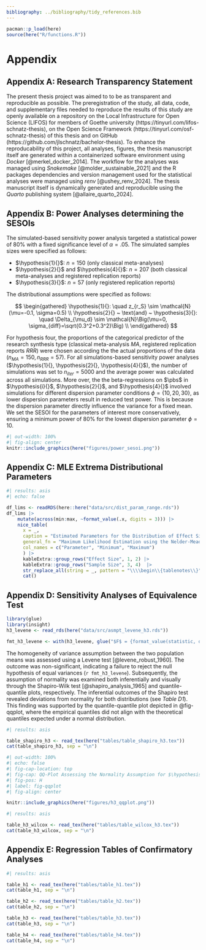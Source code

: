 ```yaml
---
bibliography: ../bibliography/tidy_references.bib
---
```


```{=latex}
\newpage
\renewcommand{\thetable}{\Alph{section}\arabic{table}}
\appendix
\setcounter{section}{0}
\renewcommand{\thesection}{\Alph{section}}
\setcounter{table}{0}
\renewcommand{\thetable}{A\arabic{table}}
\setcounter{figure}{0}
\renewcommand{\thefigure}{A\arabic{figure}}
```


```r
pacman::p_load(here)
source(here("R/functions.R"))

```

# Appendix

## Appendix A: Research Transparency Statement

The present thesis project was aimed to to be as transparent and reproducible as possible. The preregistration of the study, all data, code, and supplementary files needed to reproduce the results of this study are openly available on a repository on the Local Infrastructure for Open Science (LIFOS) for members of Goethe university (https://tinyurl.com/lifos-schnatz-thesis), on the Open Science Framework (https://tinyurl.com/osf-schnatz-thesis) of this thesis and on GitHub (https://github.com/jlschnatz/bachelor-thesis). To enhance the reproducability of this project, all analyses, figures, the thesis manuscript itself are generated within a containerized software environment using *Docker* [@merkel_docker_2014]. The workflow for the analyses was managed using *Snakemake* [@molder_sustainable_2021] and the R packages dependencies and version management used for the statistical analyses were managed using *renv* [@ushey_renv_2024]. The thesis manuscript itself is dynamically generated and reproducible using the *Quarto* publishing system [@allaire_quarto_2024].

## Appendix B: Power Analyses determining the SESOIs

The simulated-based sensitivity power analysis targeted a statistical power of 80% with a fixed significance level of $\alpha = .05$. The simulated samples sizes were specified as follows:

- $\hypothesis{1}{}$: $n = 150$ (only classical meta-analyses)
- $\hypothesis{2}{}$ and $\hypothesis{4}{}$: $n = 207$ (both classical meta-analyses and registered replication reports)
- $\hypothesis{3}{}$: $n = 57$ (only registered replication reports) 

\noindent
The distributional assumptions were specified as follows:

$$
\begin{gathered}
\hypothesis{1}{}: \quad z_{r_S} \sim \mathcal{N}(\mu=-0.1, \sigma=0.5) \\
\hypothesis{2}{} ~ \text{and} ~ \hypothesis{3}{}: \quad \Delta_{\mu_d} \sim \mathcal{N}\Big(\mu=0, \sigma_{diff}=\sqrt{0.3^2+0.3^2}\Big) \\
\end{gathered}
$$

\vspace{1cm}

For hypothesis four, the proportions of the categorical predictor of the research synthesis type (classical meta-analysis $MA$, registered replication reports $RRR$) were chosen according the the actual proportions of the data ($n_{MA}=150, n_{RRR}=57$). For all simulations-based sensitivity power analyses ($\hypothesis{1}{}, \hypothesis{2}{}, \hypothesis{4}{}$), the number of simulations was set to $n_{iter}=5000$ and the average power was calculated across all simulations. More over, the the beta-regressions on $\pbs$ in $\hypothesis{i}{}$, $\hypothesis{2}{}$, and $\hypothesis{4}{}$ involved simulations for different dispersion parameter conditions $\phi = \{10, 20, 30\}$, as lower dispersion parameters result in reduced test power. This is because the dispersion parameter directly influence the variance for a fixed mean. We set the SESOI for the parameters of interest more conservatively, ensuring a minimum power of 80% for the lowest dispersion parameter $\phi = 10$. 


```{=latex}
\begin{figure}[H]
\caption{Power Curves of the Sensitivity Power Analyses Determining the SESOIs
\label{fig:sesoi}}
```
```r
#| out-width: 100%
#| fig-align: center
knitr::include_graphics(here("figures/power_sesoi.png"))
```

```{=latex}
\begingroup
\scriptsize
\textit{Note.} OR: Odds ratio. Ribbons around the lines represent the 95\% confidence interval. 
\endgroup
\end{figure}
```


## Appendix C: MLE Extrema Distributional Parameters

```{=latex}
\setcounter{section}{0}
\renewcommand{\thesection}{\Alph{section}}
\setcounter{table}{0}
\renewcommand{\thetable}{C\arabic{table}}
\setcounter{figure}{0}
\renewcommand{\thefigure}{C\arabic{figure}}
```

```r
#| results: asis
#| echo: false

df_lims <- readRDS(here::here("data/src/dist_param_range.rds"))
df_lims |>
    mutate(across(min:max, ~format_value(.x, digits = 3))) |>
    nice_table(
      x = _, 
      caption = "Estimated Parameters for the Distribution of Effect Size and Sample Size from each Meta-Analysis via ML",
      general_fn = "Maximum Likelihood Estimation using the Nelder-Mead optimizer.", 
      col_names = c("Parameter", "Minimum", "Maximum")
      ) |> 
      kableExtra::group_rows("Effect Size", 1, 2) |> 
      kableExtra::group_rows("Sample Size", 3, 4)  |>
      str_replace_all(string = _, pattern = "\\\\begin\\{tablenotes\\}", "\\\\begin\\{tablenotes\\}[flushleft]") |>
      cat()

```


## Appendix D: Sensitivity Analyses of Equivalence Test

```{=latex}
\setcounter{section}{0}
\renewcommand{\thesection}{\Alph{section}}
\setcounter{table}{0}
\renewcommand{\thetable}{D\arabic{table}}
\setcounter{figure}{0}
\renewcommand{\thefigure}{D\arabic{figure}}
```

```r

library(glue)
library(insight)
h3_levene <- read_rds(here("data/src/asmpt_levene_h3.rds"))

fmt_h3_levene <- with(h3_levene, glue("$F$ = {format_value(statistic, digits = 3)}, $df_1$ = {df1}, $df_2$ = {df2}, {format_p(p, name = '$p$')}"))
```


The homogeneity of variance assumption between the two population means was assessed using a Levene test [@levene_robust_1960]. The outcome was non-significant, indicating a failure to reject the null hypothesis of equal variances (`r fmt_h3_levene`). Subsequently, the assumption of normality was examined both inferentially and visually through the Shapiro-Wilk test [@shapiro_analysis_1965] and quantile-quantile plots, respectively. The inferential outcomes of the Shapiro test revealed deviations from normality for both distributions (see *Table D1*). This finding was supported by the quantile-quantile plot depicted in @fig-qqplot, where the empirical quantiles did not align with the theoretical quantiles expected under a normal distribution.

```r
#| results: asis

table_shapiro_h3 <- read_tex(here("tables/table_shapiro_h3.tex"))
cat(table_shapiro_h3, sep = "\n")
```


```r
#| out-width: 100%
#| echo: false
#| fig-cap-location: top
#| fig-cap: QQ-Plot Assessing the Normality Assumption for $\hypothesis{3}{}$
#| fig-pos: H
#| label: fig-qqplot
#| fig-align: center

knitr::include_graphics(here("figures/h3_qqplot.png"))

```

```{=latex}
\begingroup
\scriptsize
\noindent
\textit{Note.} Empirical observed quantiles for the average effect size $\widehat{\delta}$ and mean parameter of the effect size distribution from SPEEC $\Delta_{\widehat{\mu}_d}$ as a function of theoretical quantiles expected under the normal distribution.Ribbons represent the 95\% confidence interval. 
\endgroup
```

```r
#| results: asis

table_h3_wilcox <- read_tex(here("tables/table_wilcox_h3.tex"))
cat(table_h3_wilcox, sep = "\n")

```


## Appendix E: Regression Tables of Confirmatory Analyses

```{=latex}
\setcounter{section}{0}
\renewcommand{\thesection}{\Alph{section}}
\setcounter{table}{0}
\renewcommand{\thetable}{E\arabic{table}}
\setcounter{figure}{0}
\renewcommand{\thefigure}{E\arabic{figure}}
```

```r
#| results: asis

table_h1 <- read_tex(here("tables/table_h1.tex"))
cat(table_h1, sep = "\n")

table_h2 <- read_tex(here("tables/table_h2.tex"))
cat(table_h2, sep = "\n")

table_h3 <- read_tex(here("tables/table_h3.tex"))
cat(table_h3, sep = "\n")

table_h4 <- read_tex(here("tables/table_h4.tex"))
cat(table_h4, sep = "\n")

```